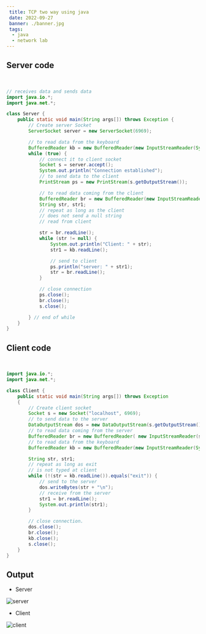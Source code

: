 ```yaml
---
 title: TCP two way using java
 date: 2022-09-27
 banner: ./banner.jpg
 tags:
  - java
  - network lab 
---
```



## Server code

<br/>

```js:title=Server.java
// receives data and sends data 
import java.io.*; 
import java.net.*; 

class Server { 
    public static void main(String args[]) throws Exception { 
        // Create server Socket 
        ServerSocket server = new ServerSocket(6969); 

        // to read data from the keyboard 
        BufferedReader kb = new BufferedReader(new InputStreamReader(System.in)); 
        while (true) { 
            // connect it to client socket 
            Socket s = server.accept(); 
            System.out.println("Connection established"); 
            // to send data to the client 
            PrintStream ps = new PrintStream(s.getOutputStream()); 

            // to read data coming from the client 
            BufferedReader br = new BufferedReader(new InputStreamReader(s.getInputStream())); 
            String str, str1; 
            // repeat as long as the client 
            // does not send a null string 
            // read from client 

            str = br.readLine();
            while (str != null) { 
                System.out.println("Client: " + str); 
                str1 = kb.readLine(); 

                // send to client 
                ps.println("server: " + str1); 
                str = br.readLine();
            } 

            // close connection 
            ps.close(); 
            br.close(); 
            s.close(); 

        } // end of while 
    } 
}
```

## Client code

<br/>

```js:title=Client.java
import java.io.*; 
import java.net.*; 

class Client { 
    public static void main(String args[]) throws Exception 
    { 
        // Create client socket 
        Socket s = new Socket("localhost", 6969);
        // to send data to the server 
        DataOutputStream dos = new DataOutputStream(s.getOutputStream()); 
        // to read data coming from the server 
        BufferedReader br = new BufferedReader( new InputStreamReader(s.getInputStream())); 
        // to read data from the keyboard 
        BufferedReader kb = new BufferedReader(new InputStreamReader(System.in)); 

        String str, str1; 
        // repeat as long as exit 
        // is not typed at client 
        while (!(str = kb.readLine()).equals("exit")) { 
            // send to the server 
            dos.writeBytes(str + "\n"); 
            // receive from the server 
            str1 = br.readLine(); 
            System.out.println(str1); 
        } 

        // close connection. 
        dos.close(); 
        br.close(); 
        kb.close(); 
        s.close(); 
    } 
}
```

## Output

* Server

![server](./server.png)

* Client

![client](./client.png)

<ViewCount/>
